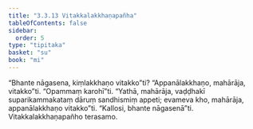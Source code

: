 ```yaml
---
title: "3.3.13 Vitakkalakkhaṇapañha"
tableOfContents: false
sidebar:
  order: 5
type: "tipitaka"
basket: "su"
book: "mi"
---
```



<DynamicBreadcrumb />

<Division number="61" book="mi">

<Paragraph number="305" book="mi">
“Bhante nāgasena, kiṃlakkhaṇo vitakko”ti? “Appanālakkhaṇo, mahārāja, vitakko”ti.
</Paragraph>

<Paragraph number="306" book="mi">
“Opammaṃ karohī”ti. “Yathā, mahārāja, vaḍḍhakī suparikammakataṃ dāruṃ sandhismiṃ appeti; evameva kho, mahārāja, appanālakkhaṇo vitakko”ti.
</Paragraph>

<Paragraph number="307" book="mi">
“Kallosi, bhante nāgasenā”ti.

</Paragraph>
</Division>

<Paragraph number="308" type="center" book="mi">
Vitakkalakkhaṇapañho terasamo.
</Paragraph>